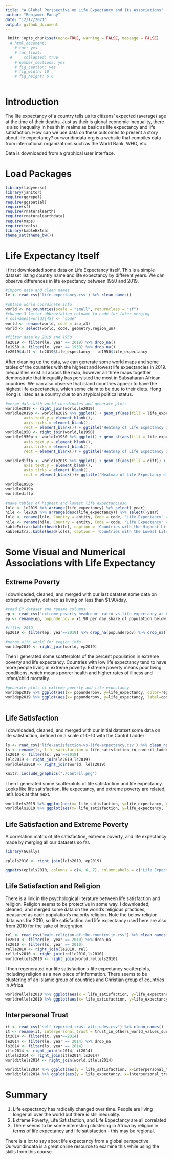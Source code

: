 ```yaml
---
title: "A Global Perspective on Life Expectancy and Its Associations"
author: "Benjamin Panny"
date: "12/17/2021"
output: github_document
---
```


```r
 knitr::opts_chunk$set(echo=TRUE, warning = FALSE, message = FALSE)
  # html_document: 
    # toc: yes
    # toc_float:
  #     collapsed: true
    # number_sections: yes
    # fig_caption: yes
    # fig_width: 10
    # fig_height: 6.6
    
```

# Introduction

The life expectancy of a country tells us its citizens' expected (average) age at the time of their deaths. Just as their is global economic inequality, there is also inequality in health in realms as basic as life expectancy and life satisfaction. How can we use data on these outcomes to present a story about life expectancy? ourworldindata.org is a website that compiles data from international organizations such as the World Bank, WHO, etc. 

Data is downloaded from a graphical user interface.

# Load Packages

```r
library(tidyverse)
library(janitor)
require(ggrepel)
require(ggspatial)
require(sf)
require(rnaturalearth)
require(rnaturalearthdata)
require(maps)
require(tools)
library(kableExtra)
theme_set(theme_bw())
```

# Life Expectancy Itself

I first downloaded some data on Life Expectancy itself. This is a simple dataset listing country name and life expectancy by different years. We can observe differences in life expectancy between 1950 and 2019.

```r
#import data and clean names
le <- read_csv('life-expectancy.csv') %>% clean_names()

#obtain world coordinate info
world <- ne_countries(scale = "small", returnclass = "sf")
#change 3 letter abbreviation colname to code for later merging
# colnames(world)[45] <- "code"
world <- rename(world, code = iso_a3)
world <- select(world, code, geometry,region_un)

#filter data by 2019 and 1950
le2019 <- filter(le, year == 2019) %>% drop_na()
le1950 <- filter(le, year == 1950) %>% drop_na()
le2019$diff <- le2019$life_expectancy - le1950$life_expectancy
```

After cleaning up the data, we can generate some world maps and some tables of the countries with the highest and lowest life expectancies in 2019. Inequalities exist all across the map, however all three maps together demonstrate that inequality has persisted the most in Subsaharan African countries. We can also observe that island countries appear to have the highest life expectancies, which some claim to be due to their diets. Hong Kong is listed as a country due to an atypical political status.

```r

#merge data with world coordinates and generate plots
worldle2019 <- right_join(world,le2019)
worldle2019p <- worldle2019 %>% ggplot() + geom_sf(aes(fill = life_expectancy)) + scale_fill_continuous(low='red', high = 'white') + labs(fill="Life Expectancy (years)") +   theme(axis.text.x = element_blank(),
        axis.text.y = element_blank(),
        axis.ticks = element_blank(),
        rect = element_blank()) + ggtitle('Heatmap of Life Expectancy in 2019')
worldle1950 <- right_join(world,le1950)
worldle1950p <- worldle1950 %>% ggplot() + geom_sf(aes(fill = life_expectancy)) + scale_fill_continuous(low='red', high = 'white') + labs(fill="Life Expectancy (years)")  + theme(axis.text.x = element_blank(),
        axis.text.y = element_blank(),
        axis.ticks = element_blank(),
        rect = element_blank()) + ggtitle('Heatmap of Life Expectancy in 1950')

worldlediffp <- worldle2019 %>% ggplot() + geom_sf(aes(fill = diff)) + scale_fill_continuous(low='red', high = 'white') + labs(fill="Life Expectancy (years)")  + theme(axis.text.x = element_blank(),
        axis.text.y = element_blank(),
        axis.ticks = element_blank(),
        rect = element_blank())+ ggtitle('Heatmap of Life Expectancy difference between 2019 and 1950')

worldle1950p
worldle2019p
worldlediffp

#make tables of highest and lowest life expectancies6
lole <- le2019 %>% arrange(life_expectancy) %>% select(-year)
hile <- le2019 %>% arrange(desc(life_expectancy)) %>% select(-year)
lole <- rename(lole, Country = entity, Code = code, 'Life Expectancy' = life_expectancy, '2019-1950 Difference' = diff)
hile <- rename(hile, Country = entity, Code = code, 'Life Expectancy' = life_expectancy, '2019-1950 Difference' = diff)
kableExtra::kable(head(hile), caption = 'Countries with the Highest Life Expectancy in 2019')
kableExtra::kable(head(lole), caption = 'Countries with the Lowest Life Expectancy in 2019')
```

# Some Visual and Numerical Associations with Life Expectancy

## Extreme Poverty

I downloaded, cleaned, and merged with our last datatset some data on extreme poverty, defined as living on less than $1.90/day.

```r

#read EP dataset and rename columns
ep <- read_csv('extreme-poverty-headcount-ratio-vs-life-expectancy-at-birth.csv') %>% clean_names %>% select(-continent)
ep <- rename(ep, popunderpov = x1_90_per_day_share_of_population_below_poverty_line, life_expectancy = life_expectancy_at_birth_total_years)

#filter 2019
ep2019 <- filter(ep, year==2019) %>% drop_na(popunderpov) %>% drop_na(life_expectancy)

#merge with world for region info
worldep2019 <- right_join(world, ep2019)

```

Then I generated some scatterplots of the percent population in extreme poverty and life expectancy. Countries with low life expectancy tend to have more people living in extreme poverty. Extreme poverty means poor living conditions, which means poorer health and higher rates of illness and infant/child mortality.

```r

#generate plots of extreme poverty and life expectancy
worldep2019 %>% ggplot(aes(x= popunderpov, y=life_expectancy, color=region_un, label=code)) + geom_point(size=3) + labs(y='Life Expectancy (years)',x='Percentage of Population in Extreme Poverty (<$1.90/day)',title="Life Expectancy and Population in Extreme Poverty by Region") +geom_text_repel(max.overlaps = 20) + scale_color_discrete(name="Region") + theme(text = element_text(size = 20))
worldep2019 %>% ggplot(aes(x= popunderpov, y=life_expectancy, label=code)) + geom_text_repel() + geom_point(size=3) + facet_wrap(~region_un) + labs(y='Life Expectancy (years)',x='Percentage of Population in Extreme Poverty (<$1.90/day)',title="Life Expectancy and Population in Extreme Poverty by Region") + theme(text = element_text(size = 20))
                       

```

## Life Satisfaction 

I downloaded, cleaned, and merged with our initial datatset some data on life satisfaction, defined on a scale of 0-10 with the Cantril Ladder

```r
ls <- read_csv('life-satisfaction-vs-life-expectancy.csv') %>% clean_names() %>% select(entity, code, year, life_satisfaction_in_cantril_ladder_world_happiness_report_2021) %>% drop_na(life_satisfaction_in_cantril_ladder_world_happiness_report_2021) %>% drop_na(code)
ls <- rename(ls, life_satisfaction = life_satisfaction_in_cantril_ladder_world_happiness_report_2021)
ls2019 <- filter(ls, year==2019)
lels2019 <- right_join(le2019,ls2019)
worldlels2019 <- right_join(world, lels2019)

knitr::include_graphics("./cantril.png")

```

Then I generated some scatterplots of life satisfaction and life expectancy. Looks like life satisfaction, life expectancy, and extreme poverty are related, let's look at that next.

```r
worldlels2019 %>% ggplot(aes(x= life_satisfaction, y=life_expectancy, color=region_un, label=code)) + geom_point(size=3) + geom_text_repel(max.overlaps = 10) + scale_color_discrete(name="Region") + labs(y='Life Expectancy (years)',x='Life Satisfaction (1-7)',title="Life Expectancy and Life Satisfaction by Region") + theme(text = element_text(size = 20))
worldlels2019 %>% ggplot(aes(x= life_satisfaction, y=life_expectancy, label=code)) + geom_text_repel() + geom_point(size=3) + facet_wrap(~region_un) + labs(y='Life Expectancy (years)',x='Life Satisfaction (1-7)',title="Life Expectancy and Life Satisfaction by Region") + theme(text = element_text(size = 20))


```

## Life Satisfaction and Extreme Poverty

A correlation matrix of life satisfaction, extreme poverty, and life expectancy made by merging all our datasets so far.

```r
library(GGally)

eplels2010 <- right_join(lels2019, ep2019)

ggpairs(eplels2010, columns = c(4, 6, 7), columnLabels = c('Life Expectancy', 'Life Satisfaction', '% Pop. under $1.90/day')) + theme(text = element_text(size = 15))
```

## Life Satisfaction and Religion

There is a link in the psychological literature between life satisfaction and religion. Religion seems to be protective in some way. I downloaded, cleaned, and merged some data on the world's religious practices, measured as each population's majority religion. Note the below religion data was for 2010, so life satisfaction and life expectancy used here are also from 2010 for the sake of integration.

```r

rel <- read_csv('main-religion-of-the-country-in.csv') %>% clean_names() %>% drop_na(main_religion)
le2010 <- filter(le, year == 2010) %>% drop_na
ls2010 <- filter(ls, year == 2010)
relle2010 <- right_join(le2010, rel)
rellels2010 <- right_join(relle2010,ls2010)
worldrellels2010 <- right_join(world,rellels2010)

```

I then regenerated our life satisfaction x life expectancy scatterplots, including religion as a new piece of information. There seems to be clustering of an Islamic group of countries and Christian group of countries in Africa.

```r
worldrellels2010 %>% ggplot(aes(x = life_satisfaction, y=life_expectancy, color=main_religion, shape=region_un)) + geom_point(size=3) + scale_color_discrete(name="Religion") + theme(text = element_text(size = 20)) + labs(y='Life Expectancy (years)',x='Life Satisfaction (1-7)',title="Life Expectancy and Life Satisfaction by Region and Religion")
worldrellels2010 %>% ggplot(aes(x= life_satisfaction, y=life_expectancy, color=main_religion)) + geom_point(size = 3) + facet_wrap(~region_un) + scale_color_discrete(name='Religion') + theme(text = element_text(size = 20)) + labs(y='Life Expectancy (years)',x='Life Satisfaction (1-7)',title="Life Expectancy and Life Satisfaction by Region and Religion")
```

## Interpersonal Trust

```r

it <- read_csv('self-reported-trust-attitudes.csv') %>% clean_names() 
it <- rename(it, interpersonal_trust = trust_in_others_world_values_survey_2014)
it2014 <- filter(it, year==2014) 
le2014 <- filter(le, year == 2014) %>% drop_na
ls2014 <- filter(ls, year == 2014)
itle2014 <- right_join(le2014, it2014)
itlels2014 <- right_join(itle2014,ls2014)
worlditlels2014 <- right_join(world,itlels2014)

worlditlels2014 %>% ggplot(aes(y = life_satisfaction, x=interpersonal_trust, color=region_un)) + geom_point(size=3) + scale_color_discrete(name="Region") + theme(text = element_text(size = 20)) + labs(x='Interpersonal Trust',y='Life Satisfaction (0-10)',title="Life Satisfaction and Interpersonal Trust")
worlditlels2014 %>% ggplot(aes(y = life_expectancy, x=interpersonal_trust, color=region_un)) + geom_point(size=3) + scale_color_discrete(name="Region") + theme(text = element_text(size = 20)) + labs(x='Interpersonal Trust',y='Life Expectancy (Years)',title="Life Expectancy and Interpersonal Trust")


```

# Summary

1. Life expectancy has radically changed over time. People are living longer all over the world but there is still inequality.
1. Extreme Poverty, Life Satisfaction, and Life Expectancy are all correlated
1. There seems to be some interesting clustering in Africa by religion in terms of life expectancy and life satisfaction - this may be regional.

There is a lot to say about life expectancy from a global perspective. Ourworldindata is a great online resource to examine this while using the skills from this course.


